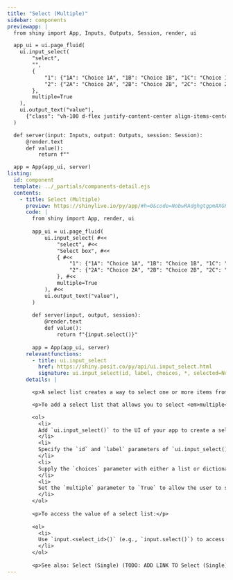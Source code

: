 ```yaml
---
title: "Select (Multiple)"
sidebar: components 
previewapp: |
  from shiny import App, Inputs, Outputs, Session, render, ui

  app_ui = ui.page_fluid(
    ui.input_select(
        "select",
        "",
        {
            "1": {"1A": "Choice 1A", "1B": "Choice 1B", "1C": "Choice 1C"},
            "2": {"2A": "Choice 2A", "2B": "Choice 2B", "2C": "Choice 2C"}
        },
        multiple=True        
    ),
    ui.output_text("value"),
      {"class": "vh-100 d-flex justify-content-center align-items-center px-4"}
  )

  def server(input: Inputs, output: Outputs, session: Session):
      @render.text
      def value():
          return f""

  app = App(app_ui, server)
listing:
  id: component
  template: ../_partials/components-detail.ejs
  contents:
    - title: Select (Multiple)
      preview: https://shinylive.io/py/app/#h=0&code=NobwRAdghgtgpmAXGKAHVA6VBPMAaMAYwHsIAXOcpMAMwCdiYACAZwAsBLCbJjmVYnTJMAgujxM6lACZw6EgK4cAOhFVpUAfSVMAvEyVYoAcziaaAGyXSAFKqYODHDF1QKymlnAtxCZG0wAxAA8wfaOEcpgXj5+URIhYRARkWAAyt6+wgBGxAAe8UGh4SlMIEVJpaVRAIxRiGW1IvVMUQDCbMQchHBMNc34rWA1AEIt7Z3dvaOFtW3jYB1dPX3zYAC+CcXJVakATC0gUXsDDRPLvSezYHtjSENLU0y313trZ4uTK29R6xUlKU2-x2pRgCgsZA4qB8ugAKnQFL1EgCAJRbSqOQzEdxuDwUPL+KIANygVjgUTRqhRqlUshorDkRLkNlc7gk2LIuIkXhYLA4pBRiABAAEObiRVIILI6Bh8WQAXSmCSyTZBQCIlIyAo6MkaFEQKyyBgYllVesojToOg9KJ0DYNNoONzGXIURsALpAA
      code: |
        from shiny import App, render, ui
        
        app_ui = ui.page_fluid(
            ui.input_select( #<<
                "select", #<<
                "Select box", #<<
                { #<<
                    "1": {"1A": "Choice 1A", "1B": "Choice 1B", "1C": "Choice 1C"}, #<<
                    "2": {"2A": "Choice 2A", "2B": "Choice 2B", "2C": "Choice 2C"} #<<
                }, #<<
                multiple=True
            ), #<<
            ui.output_text("value"),
        )
        
        def server(input, output, session):
            @render.text
            def value():
                return f"{input.select()}"
        
        app = App(app_ui, server)
      relevantfunctions:
        - title: ui.input_select
          href: https://shiny.posit.co/py/api/ui.input_select.html
          signature: ui.input_select(id, label, choices, *, selected=None, multiple=False, selectize=False, width=None, size=None)
      details: |

        <p>A select list creates a way to select one or more items from a list.</p>

        <p>To add a select list that allows you to select <em>multiple</em> items to your app: </p>

        <ol>
          <li>
          Add `ui.input_select()` to the UI of your app to create a select list. Where you call this function will determine where the select list appears within the app's layout. 
          </li>
          <li>
          Specify the `id` and `label` parameters of `ui.input_select()` to define the identifier and label of the select list.
          </li>
          <li>
          Supply the `choices` parameter with either a list or dictionary of choices. If `choices` is a a list, its elements become the select list values and labels. If `choices` is a dictionary, `ui.input_select()` uses the dictionary keys as the list values and the dictionary values as the list labels. 
          </li>
          <li>
          Set the `multiple` parameter to `True` to allow the user to select multiple items at once. By default, `multiple` is `False`.
          </li>
        </ol>
        
        <p>To access the value of a select list:</p>
        
        <ol>
          <li>
          Use `input.<select_id>()` (e.g., `input.select()`) to access the selected value(s). The server value of a select list is a list of strings.
          </li>
        </ol>
        
        <p>See also: Select (Single) (TODO: ADD LINK TO Select (Single) HERE)</p>
---
```


:::{.component}
:::

